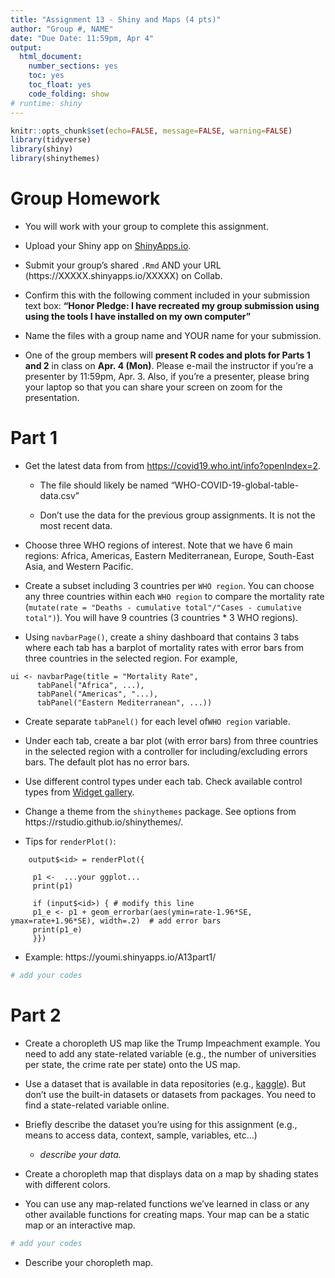 ```yaml
---
title: "Assignment 13 - Shiny and Maps (4 pts)"
author: "Group #, NAME"
date: "Due Date: 11:59pm, Apr 4"
output:
  html_document:
    number_sections: yes
    toc: yes
    toc_float: yes
    code_folding: show
# runtime: shiny    
---
```


```r
knitr::opts_chunk$set(echo=FALSE, message=FALSE, warning=FALSE)
library(tidyverse)
library(shiny)
library(shinythemes)
```

# Group Homework 

- You will work with your group to complete this assignment.

- Upload your Shiny app on [ShinyApps.io](https://www.shinyapps.io).

- Submit your group's shared `.Rmd` AND your URL (https://XXXXX.shinyapps.io/XXXXX) on Collab.

- Confirm this with the following comment included in your submission text box: **"Honor Pledge: I have recreated my group submission using using the tools I have installed on my own computer"**
    
- Name the files with a group name and YOUR name for your submission.

- One of the group members will **present R codes and plots for Parts 1 and 2** in class on **Apr. 4 (Mon)**. Please e-mail the instructor if you're a presenter by 11:59pm, Apr. 3. Also, if you're a presenter, please bring your laptop so that you can share your screen on zoom for the presentation.

# Part 1

- Get the latest data from from [https://covid19.who.int/info?openIndex=2](https://covid19.who.int/info?openIndex=2).
      
   - The file should likely be named "WHO-COVID-19-global-table-data.csv"
      
   - Don't use the data for the previous group assignments. It is not the most recent data. 

- Choose three WHO regions of interest. Note that we have 6 main regions: Africa, Americas, Eastern Mediterranean, Europe, South-East Asia, and Western Pacific.

- Create a subset including 3 countries per `WHO region`. You can choose any three countries within each `WHO region` to compare the mortality rate (`mutate(rate = "Deaths - cumulative total"/"Cases - cumulative total")`). You will have 9 countries (3 countries * 3 WHO regions).

- Using `navbarPage()`, create a shiny dashboard that contains 3 tabs where each tab has a barplot of mortality rates with error bars from three countries in the selected region. For example,

```
ui <- navbarPage(title = "Mortality Rate", 
      tabPanel("Africa", ...), 
      tabPanel("Americas", "...), 
      tabPanel("Eastern Mediterranean", ...))
```      
- Create separate `tabPanel()` for each level of`WHO region` variable.

- Under each tab, create a bar plot (with error bars) from three countries in the selected region with a controller for including/excluding errors bars. The default plot has no error bars.

- Use different control types under each tab. Check available control types from [Widget gallery](https://shiny.rstudio.com/gallery/widget-gallery.html).
  
- Change a theme from the `shinythemes` package. See options from https://rstudio.github.io/shinythemes/.   

- Tips for  `renderPlot()`:

```
    output$<id> = renderPlot({
     
     p1 <-  ...your ggplot...
     print(p1)
      
     if (input$<id>) { # modify this line
     p1_e <- p1 + geom_errorbar(aes(ymin=rate-1.96*SE, ymax=rate+1.96*SE), width=.2)  # add error bars
     print(p1_e)
     }}) 
```

- Example: https://youmi.shinyapps.io/A13part1/

```r
# add your codes 
```

# Part 2

- Create a choropleth US map like the Trump Impeachment example. You need to add any state-related variable (e.g., the number of universities per state, the crime rate per state) onto the US map.

- Use a dataset that is available in data repositories (e.g., [kaggle](https://www.kaggle.com/datasets)). But don't use the built-in datasets or datasets from packages. You need to find a state-related variable online. 

- Briefly describe the dataset you're using for this assignment (e.g., means to access data, context, sample, variables, etc...)
  
   + *describe your data.*
   
- Create a choropleth map that displays data on a map by shading states with different colors.

- You can use any map-related functions we've learned in class or any other available functions for creating maps. Your map can be a static map or an interactive map.

```r
# add your codes 
```

- Describe your choropleth map.

